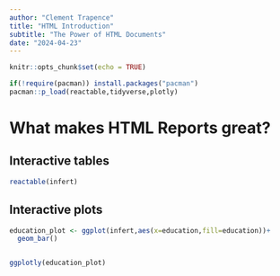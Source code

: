 ```yaml
---
author: "Clement Trapence"
title: "HTML Introduction"
subtitle: "The Power of HTML Documents"
date: "2024-04-23"
---
```



```r
knitr::opts_chunk$set(echo = TRUE)

if(!require(pacman)) install.packages("pacman")
pacman::p_load(reactable,tidyverse,plotly)
```

# What makes HTML Reports great? 


:::{.panel-tabset}
## Interactive tables

```r
reactable(infert)
```


## Interactive plots 


```r
education_plot <- ggplot(infert,aes(x=education,fill=education))+
  geom_bar()


ggplotly(education_plot)
```
:::